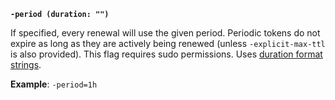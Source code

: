 <a id="token-period" />

**`-period (duration: "")`**

If specified, every renewal will use the given period. Periodic tokens do not 
expire as long as they are actively being renewed (unless `-explicit-max-ttl` is 
also provided). This flag requires sudo permissions. Uses 
[duration format strings](/vault/docs/concepts/duration-format).

**Example**: `-period=1h`